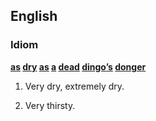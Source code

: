 ==English==

===Idiom===
'''[[as]] [[dry]] [[as]] [[a]] [[dead]] [[dingo]][['s|’s]] [[donger]]'''

# {{context|Australian English|colloquial|simile}} Very dry, extremely dry.
# {{context|Australian English|colloquial|simile}} Very thirsty.